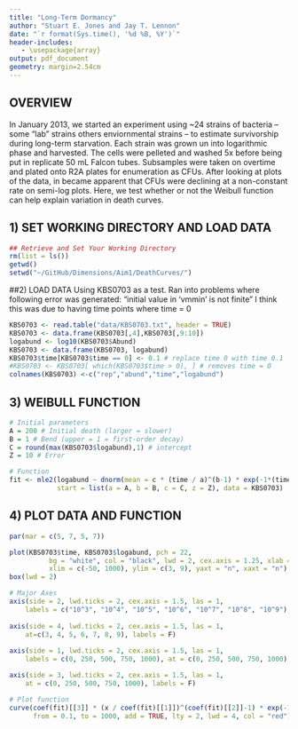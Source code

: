 ```yaml
---
title: "Long-Term Dormancy"
author: "Stuart E. Jones and Jay T. Lennon"
date: "`r format(Sys.time(), '%d %B, %Y')`"
header-includes:
   - \usepackage{array}
output: pdf_document
geometry: margin=2.54cm
---
```


## OVERVIEW
In January 2013, we started an experiment using ~24 strains of bacteria -- some "lab" strains others enviornmental strains -- to estimate survivorship during long-term starvation. Each strain was grown un into logarithmic phase and harvested. The cells were pelleted and washed 5x before being put in replicate 50 mL Falcon tubes. Subsamples were taken on overtime and plated onto R2A plates for enumeration as CFUs. After looking at plots of the data, in became apparent that CFUs were declining at a non-constant rate on semi-log plots. Here, we test whether or not the Weibull function can help explain variation in death curves.  

## 1) SET WORKING DIRECTORY AND LOAD DATA
```r
## Retrieve and Set Your Working Directory
rm(list = ls())
getwd()
setwd("~/GitHub/Dimensions/Aim1/DeathCurves/")
```

##2) LOAD DATA
Using KBS0703 as a test. 
Ran into problems where following error was generated:
"initial value in 'vmmin' is not finite"
I think this was due to having time points where time = 0

```r
KBS0703 <- read.table("data/KBS0703.txt", header = TRUE)
KBS0703 <- data.frame(KBS0703[,4],KBS0703[,9:10])
logabund <- log10(KBS0703$Abund)
KBS0703 <- data.frame(KBS0703, logabund)
KBS0703$time[KBS0703$time == 0] <- 0.1 # replace time 0 with time 0.1
#KBS0703 <- KBS0703[ which(KBS0703$time > 0), ] # removes time = 0
colnames(KBS0703) <-c("rep","abund","time","logabund")
```

## 3) WEIBULL FUNCTION
```r

# Initial parameters
A = 200 # Initial death (larger = slower) 
B = 1 # Bend (upper = 1 = first-order decay)
C = round(max(KBS0703$logabund),1) # intercept
Z = 10 # Error

# Function
fit <- mle2(logabund ~ dnorm(mean = c * (time / a)^(b-1) * exp(-1*(time/a)^b), sd = z), 
            start = list(a = A, b = B, c = C, z = Z), data = KBS0703) 
```

## 4)  PLOT DATA AND FUNCTION
```r
par(mar = c(5, 7, 5, 7))

plot(KBS0703$time, KBS0703$logabund, pch = 22, 
          bg = "white", col = "black", lwd = 2, cex.axis = 1.25, xlab = NA, ylab = NA,
          xlim = c(-50, 1000), ylim = c(3, 9), yaxt = "n", xaxt = "n")
box(lwd = 2)

# Major Axes
axis(side = 2, lwd.ticks = 2, cex.axis = 1.5, las = 1,
    labels = c("10^3", "10^4", "10^5", "10^6", "10^7", "10^8", "10^9"), at = c(3, 4, 5, 6, 7, 8, 9))
 
axis(side = 4, lwd.ticks = 2, cex.axis = 1.5, las = 1,
    at=c(3, 4, 5, 6, 7, 8, 9), labels = F)
 
axis(side = 1, lwd.ticks = 2, cex.axis = 1.5, las = 1,
    labels = c(0, 250, 500, 750, 1000), at = c(0, 250, 500, 750, 1000))

axis(side = 3, lwd.ticks = 2, cex.axis = 1.5, las = 1,
    at = c(0, 250, 500, 750, 1000), labels = F)

# Plot function
curve(coef(fit)[[3]] * (x / coef(fit)[[1]])^(coef(fit)[[2]]-1) * exp(-1*(x/coef(fit)[[1]])^coef(fit)[[2]]), 
      from = 0.1, to = 1000, add = TRUE, lty = 2, lwd = 4, col = "red") 
```